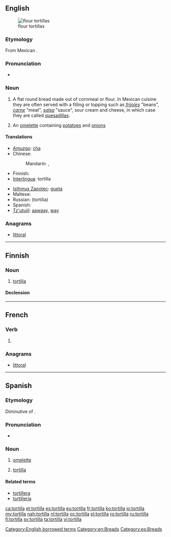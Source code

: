 ==English==
{{wikipedia}}
[[Image:NCI flour tortillas.jpg|thumb|flour tortillas]]

===Etymology===
From Mexican {{etyl|es}} {{term|tortilla|lang=es}}.

===Pronunciation===
* {{a|US}} {{IPA|/ˌtɔrˈtiːjə/}}

===Noun===
{{en-noun}}

# {{qualifier|Mexico}} A flat round bread made out of cornmeal or flour. In Mexican cuisine they are often served with a filling or topping such as ''[[frijoles]]'' "beans", ''[[carne]]'' "meat", ''[[salsa]]'' "sauce", sour cream and cheese, in which case they are called [[quesadilla]]s.
# {{qualifier|Spain}} An [[omelette]] containing [[potato]]es and [[onion]]s

====Translations====
{{trans-top|a flat round bread}}
* [[Amuzgo]]: [[cha]]
* Chinese:
*: Mandarin: {{t|cmn|墨西哥薄餅|sc=Hani}}, {{t|cmn|墨西哥薄饼|tr=Mòxīgē báobǐng|sc=Hani}}
* Finnish: {{t+|fi|tortilla}}
* [[Interlingua]]: tortilla
{{trans-mid}}
* [[Isthmus Zapotec]]: [[gueta]]
* Maltese: {{t-|mt|tortilla|f|xs=Maltese}}
* Russian: {{t+|ru|тортилья|m}} (tortilia) {{f}}
* Spanish: {{t+|es|tortilla|f}}
* [[Tz'utujil]]: [[aawaay]], [[way]]
{{trans-bottom}}

===Anagrams===
* [[littoral#English|littoral]]

[[Category:English borrowed terms]]

----

==Finnish==

===Noun===
{{head|fi|noun}}

# [[#English|tortilla]]

====Declension====
{{fi-decl-sitruuna|tortill}}

[[Category:en:Breads]]

----

==French==

===Verb===
{{fr-verb-form}}

# {{conjugation of|tortiller||3|s|[[past historic]]|lang=fr}}

===Anagrams===
* [[littoral#French|littoral]]

----

==Spanish==

===Etymology===
Diminutive of {{term|torta}}.

===Pronunciation===
* {{IPA|/toɾˈtiʎa/|lang=es}}

===Noun===
{{es-noun|f}}

# {{context|Spain and most Hispanic countries|lang=es}} [[omelette]]
# {{context|Mexico and Central America}} [[#English|tortilla]]

====Related terms====
* [[tortillera]]
* [[tortillería]]

[[Category:es:Breads]]

[[ca:tortilla]]
[[et:tortilla]]
[[es:tortilla]]
[[eu:tortilla]]
[[fr:tortilla]]
[[ko:tortilla]]
[[io:tortilla]]
[[my:tortilla]]
[[nah:tortilla]]
[[nl:tortilla]]
[[oc:tortilla]]
[[pl:tortilla]]
[[ro:tortilla]]
[[ru:tortilla]]
[[fi:tortilla]]
[[sv:tortilla]]
[[ta:tortilla]]
[[vi:tortilla]]